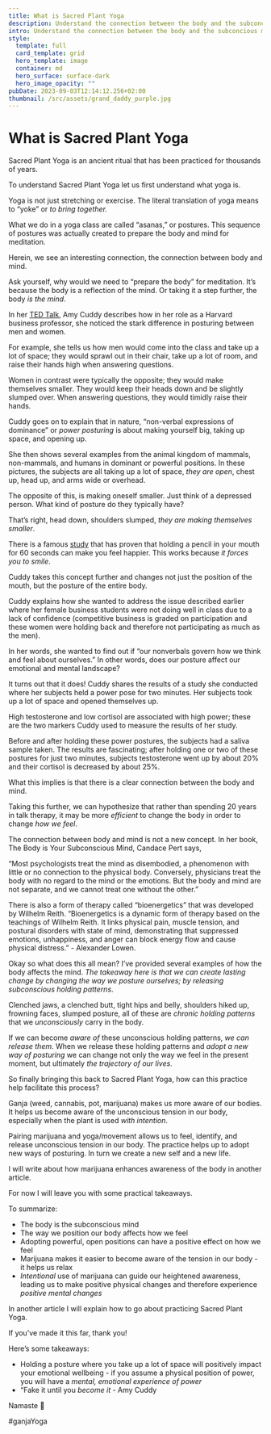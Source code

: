 ```yaml
---
title: What is Sacred Plant Yoga
description: Understand the connection between the body and the subconcious mind. And how cannabis can help you reprogram youself.
intro: Understand the connection between the body and the subconcious mind. And how cannabis can help you reprogram youself.
style:
  template: full
  card_template: grid
  hero_template: image
  container: md
  hero_surface: surface-dark
  hero_image_opacity: ""
pubDate: 2023-09-03T12:14:12.256+02:00
thumbnail: /src/assets/grand_daddy_purple.jpg
---
```


# What is Sacred Plant Yoga

Sacred Plant Yoga is an ancient ritual that has been practiced for thousands of years.

To understand Sacred Plant Yoga let us first understand what yoga is.

Yoga is not just stretching or exercise. The literal translation of yoga means to “yoke” or _to bring together._

What we do in a yoga class are called “asanas,” or postures. This sequence of postures was actually created to prepare the body and mind for meditation.

Herein, we see an interesting connection, the connection between body and mind.

Ask yourself, why would we need to “prepare the body” for meditation. It’s because the body is a reflection of the mind. Or taking it a step further, the body _is the mind_.

In her [TED Talk](https://youtu.be/Ks-_Mh1QhMc?si=WpG537pW1jwcO6Z1), Amy Cuddy describes how in her role as a Harvard business professor, she noticed the stark difference in posturing between men and women.

For example, she tells us how men would come into the class and take up a lot of space; they would sprawl out in their chair, take up a lot of room, and raise their hands high when answering questions.

Women in contrast were typically the opposite; they would make themselves smaller. They would keep their heads down and be slightly slumped over. When answering questions, they would timidly raise their hands.

Cuddy goes on to explain that in nature, “non-verbal expressions of dominance” or _power posturing_ is about making yourself big, taking up space, and opening up.

She then shows several examples from the animal kingdom of mammals, non-mammals, and humans in dominant or powerful positions. In these pictures, the subjects are all taking up a lot of space, _they are open_, chest up, head up, and arms wide or overhead.

The opposite of this, is making oneself smaller. Just think of a depressed person. What kind of posture do they typically have?

That’s right, head down, shoulders slumped, _they are making themselves smaller_.

There is a famous [study](https://www.sciencedaily.com/releases/2019/04/190412094728.htm) that has proven that holding a pencil in your mouth for 60 seconds can make you feel happier. This works because _it forces you to smile_.

Cuddy takes this concept further and changes not just the position of the mouth, but the posture of the entire body.

Cuddy explains how she wanted to address the issue described earlier where her female business students were not doing well in class due to a lack of confidence (competitive business is graded on participation and these women were holding back and therefore not participating as much as the men).

In her words, she wanted to find out if “our nonverbals govern how we think and feel about ourselves.” In other words, does our posture affect our emotional and mental landscape?

It turns out that it does! Cuddy shares the results of a study she conducted where her subjects held a power pose for two minutes. Her subjects took up a lot of space and opened themselves up.

High testosterone and low cortisol are associated with high power; these are the two markers Cuddy used to measure the results of her study.

Before and after holding these power postures, the subjects had a saliva sample taken. The results are fascinating; after holding one or two of these postures for just two minutes, subjects testosterone went up by about 20% and their cortisol is decreased by about 25%.

What this implies is that there is a clear connection between the body and mind.

Taking this further, we can hypothesize that rather than spending 20 years in talk therapy, it may be more _efficient_ to change the body in order to change _how we feel_.

The connection between body and mind is not a new concept. In her book, The Body is Your Subconscious Mind, Candace Pert says,

“Most psychologists treat the mind as disembodied, a phenomenon with little or no connection to the physical body. Conversely, physicians treat the body with no regard to the mind or the emotions. But the body and mind are not separate, and we cannot treat one without the other.”

There is also a form of therapy called “bioenergetics” that was developed by Wilhelm Reith. “Bioenergetics is a dynamic form of therapy based on the teachings of Wilhelm Reith. It links physical pain, muscle tension, and postural disorders with state of mind, demonstrating that suppressed emotions, unhappiness, and anger can block energy flow and cause physical distress.” - Alexander Lowen.

Okay so what does this all mean? I’ve provided several examples of how the body affects the mind. _The takeaway here is that we can create lasting change by changing the way we posture ourselves; by releasing subconscious holding patterns_.

Clenched jaws, a clenched butt, tight hips and belly, shoulders hiked up, frowning faces, slumped posture, all of these are _chronic holding patterns_ that we _unconsciously_ carry in the body.

If we can become _aware of_ these unconscious holding patterns, _we can release them_. When we release these holding patterns and _adopt a new way of posturing_ we can change not only the way we feel in the present moment, but ultimately _the trajectory of our lives._

So finally bringing this back to Sacred Plant Yoga, how can this practice help facilitate this process?

Ganja (weed, cannabis, pot, marijuana) makes us more aware of our bodies. It helps us become aware of the unconscious tension in our body, especially when the plant is used _with intention_.

Pairing marijuana and yoga/movement allows us to feel, identify, and release unconscious tension in our body. The practice helps up to adopt new ways of posturing. In turn we create a new self and a new life.

I will write about how marijuana enhances awareness of the body in another article.

For now I will leave you with some practical takeaways.

To summarize:

- The body is the subconscious mind
- The way we position our body affects how we feel
- Adopting powerful, open positions can have a positive effect on how we feel
- Marijuana makes it easier to become aware of the tension in our body - it helps us relax
- _Intentional_ use of marijuana can guide our heightened awareness, leading us to make positive physical changes and therefore experience _positive mental changes_

In another article I will explain how to go about practicing Sacred Plant Yoga.

If you’ve made it this far, thank you!

Here’s some takeaways:

- Holding a posture where you take up a lot of space will positively impact your emotional wellbeing - if you assume a physical position of power, you will have a _mental, emotional experience of power_
- “Fake it until you _become it_ - Amy Cuddy

Namaste 🙏

#ganjaYoga
